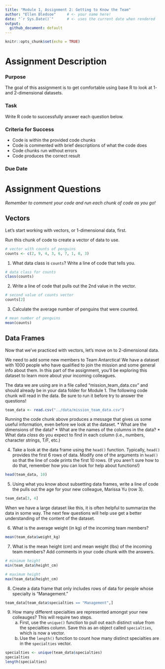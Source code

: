 ```yaml
---
title: "Module 1, Assignment 2: Getting to Know the Team"
author: "Ellen Bledsoe"     # <- your name here!
date: "`r Sys.Date()`"      # <- uses the current date when rendered
output: 
  github_document: default
---
```


```r
knitr::opts_chunk$set(echo = TRUE)
```

# Assignment Description

### Purpose
The goal of this assignment is to get comfortable using base R to look at 1- and 2-dimensional datasets. 

### Task
Write R code to successfully answer each question below.

### Criteria for Success
* Code is within the provided code chunks
* Code is commented with brief descriptions of what the code does
* Code chunks run without errors 
* Code produces the correct result

### Due Date


# Assignment Questions

_Remember to comment your code and run each chunk of code as you go!_

## Vectors 

Let's start working with vectors, or 1-dimensional data, first.

Run this chunk of code to create a vector of data to use.
```r
# vector with counts of penguins
counts <- c(2, 9, 4, 3, 6, 7, 1, 0, 3)
```

1. What data class is `counts`? Write a line of code that tells you.
```r
# data class for counts
class(counts)
```

2. Write a line of code that pulls out the 2nd value in the vector.
```r
# second value of counts vector
counts[2]
```

3. Calculate the average number of penguins that were counted.
```r
# mean number of penguins
mean(counts)
```

## Data Frames

Now that we've practiced with vectors, let's move on to 2-dimensional data.

We need to add some new members to Team Antarctica! We have a dataset with 1000
people who have qualified to join the mission and some general info about them.
In this part of the assignment, you'll be exploring this dataset to learn more 
about your incoming colleagues.

The data we are using are in a file called "mission_team_data.csv" and should
already be in your data folder for Module 1. The following code chunk will read 
in the data. Be sure to run it before try to answer the questions!

```r
team_data <- read.csv("../data/mission_team_data.csv")
```

Running the code chunk above produces a message that gives us some useful
information, even before we look at the dataset. 
* What are the dimensions of the data?
* What are the names of the columns in the data?
* What data _class_ do you expect to find in each column (i.e., numbers, character strings, T/F, etc.)

4. Take a look at the data frame using the `head()` function. Typically, `head()`
provides the first 6 rows of data. Modify one of the arguments in `head()` so 
that the line of code prints the first 10 rows. (If you aren't sure how to do
that, remember how you can look for help about functions!)
```r
head(team_data, 10)
```

5. Using what you know about subsetting data frames, write a line of code the 
pulls out the age for your new colleague, Marissa Yu (row 3).
```r
team_data[3, 4]
```

When we have a large dataset like this, it is often helpful to summarize the data
in some way. The next few questions will help use get a better understanding of 
the content of the dataset.

6. What is the average weight (in kg) of the incoming team members? 
```r
mean(team_data$weight_kg)
```


7. What is the mean height (cm) and mean weight (lbs) of the incoming team members?
Add comments in your code chunk with the answers.

```r
# minimum height
min(team_data$height_cm)

# maximum height
max(team_data$height_cm)
```

8. Create a data frame that only includes rows of data for people whose specialty
is "Management." 
```r
team_data[team_data$specialties == "Management",]
```


9. How many different specialties are represented amongst your new colleauges?
This will require two steps.
    a. First, use the `unique()` function to pull out each distinct value from the
  specialties column. Save this as an object called `specialties`, which is now
  a vector.
    b. Use the `length()` function to count how many distinct specialties are in
  the `specialties` vector.

```r
specialties <- unique(team_data$specialties)
specialties
length(specialties)
```
